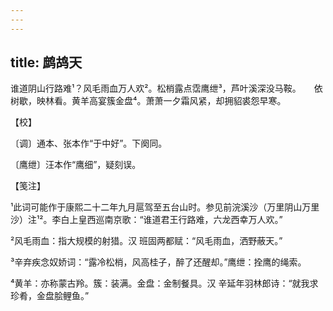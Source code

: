 ```yaml
---
---
---
```

title: 鹧鸪天
---







谁道阴山行路难¹？风毛雨血万人欢²。松梢露点霑鹰绁³，芦叶溪深没马鞍。　　依树歇，映林看。黄羊高宴簇金盘⁴。萧萧一夕霜风紧，却拥貂裘怨早寒。





【校】


〔调〕通本、张本作“于中好”。下阕同。

〔鹰绁〕汪本作“鹰细”，疑刻误。





【笺注】


¹此词可能作于康熙二十二年九月扈驾至五台山时。参见前浣溪沙（万里阴山万里沙）注¹²。李白上皇西巡南京歌：“谁道君王行路难，六龙西幸万人欢。”

²风毛雨血：指大规模的射猎。汉 班固两都赋：“风毛雨血，洒野蔽天。”

³辛弃疾念奴娇词：“露冷松梢，风高桂子，醉了还醒却。”鹰绁：拴鹰的绳索。

⁴黄羊：亦称蒙古羚。簇：装满。金盘：金制餐具。汉 辛延年羽林郎诗：“就我求珍肴，金盘脍鲤鱼。”